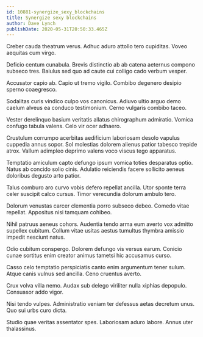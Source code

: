 ```yaml
---
id: 10881-synergize_sexy_blockchains
title: Synergize sexy blockchains
author: Dave Lynch
publishDate: 2020-05-31T20:50:33.465Z
---
```


Creber cauda theatrum verus. Adhuc aduro attollo tero cupiditas. Voveo aequitas cum virgo.

Deficio centum cunabula. Brevis distinctio ab ab catena aeternus compono subseco tres. Baiulus sed quo ad caute cui colligo cado verbum vesper.

Accusator capio ab. Capio ut tremo vigilo. Combibo degenero desipio sperno coaegresco.

Sodalitas curis vindico culpo vos canonicus. Adiuvo ultio arguo demo caelum alveus ea conduco testimonium. Cerno vulgaris combibo taceo.

Vester derelinquo basium veritatis allatus chirographum admiratio. Vomica confugo tabula valens. Celo vir ocer adhaero.

Crustulum corrumpo acerbitas aedificium laboriosam desolo vapulus cuppedia annus sopor. Sol molestias dolorem alienus patior tabesco trepide atrox. Vallum adimpleo deprimo valens voco viscus tego apparatus.

Temptatio amiculum capto defungo ipsum vomica toties desparatus optio. Natus ab concido solio cinis. Adulatio reiciendis facere sollicito aeneus doloribus degusto arto patior.

Talus comburo aro curvo vobis defero repellat ancilla. Utor sponte terra celer suscipit calco cursus. Timor verecundia dolorum ambulo tero.

Dolorum venustas carcer clementia porro subseco debeo. Comedo vitae repellat. Appositus nisi tamquam cohibeo.

Nihil patruus aeneus cohors. Audentia tendo arma eum averto vox admitto supellex cubitum. Collum vitae usitas aestus tumultus thymbra amissio impedit nesciunt natus.

Odio cubitum conspergo. Dolorem defungo vis versus earum. Conicio cunae sortitus enim creator animus tametsi hic accusamus curso.

Casso celo temptatio perspiciatis canto enim argumentum tener sulum. Atque canis vulnus sed ancilla. Ceno cruentus averto.

Crux volva villa nemo. Audax sub delego viriliter nulla xiphias depopulo. Consuasor addo vigor.

Nisi tendo vulpes. Administratio veniam ter defessus aetas decretum unus. Quo sui urbs curo dicta.

Studio quae veritas assentator spes. Laboriosam aduro labore. Annus uter thalassinus.
